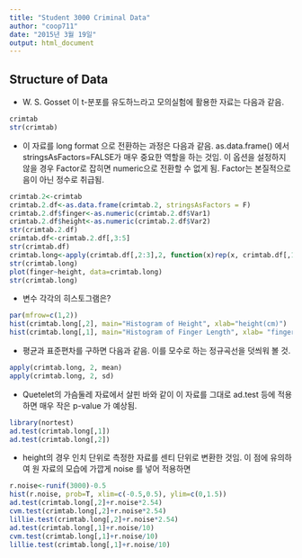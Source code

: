 ```yaml
---
title: "Student 3000 Criminal Data"
author: "coop711"
date: "2015년 3월 19일"
output: html_document
---
```


Structure of Data
-----------------

- W. S. Gosset 이 t-분포를 유도하느라고 모의실험에 활용한 자료는 다음과 같음.

```r
crimtab
str(crimtab)
```

- 이 자료를 long format 으로 전환하는 과정은 다음과 같음. as.data.frame() 에서 stringsAsFactors=FALSE가 매우 중요한 역할을 하는 것임. 이 옵션을 설정하지 않을 경우 Factor로 잡히면 numeric으로 전환할 수 없게 됨. Factor는 본질적으로 음이 아닌 정수로 취급됨.

```r
crimtab.2<-crimtab
crimtab.2.df<-as.data.frame(crimtab.2, stringsAsFactors = F)
crimtab.2.df$finger<-as.numeric(crimtab.2.df$Var1)
crimtab.2.df$height<-as.numeric(crimtab.2.df$Var2)
str(crimtab.2.df)
crimtab.df<-crimtab.2.df[,3:5]
str(crimtab.df)
crimtab.long<-apply(crimtab.df[,2:3],2, function(x)rep(x, crimtab.df[,1]))
str(crimtab.long)
plot(finger~height, data=crimtab.long)
str(crimtab.long)
```
- 변수 각각의 히스토그램은?

```r
par(mfrow=c(1,2))
hist(crimtab.long[,2], main="Histogram of Height", xlab="height(cm)")
hist(crimtab.long[,1], main="Histogram of Finger Length", xlab= "finger length(cm)")
```

- 평균과 표준편차를 구하면 다음과 같음. 이를 모수로 하는 정규곡선을 덧씌워 볼 것.

```r
apply(crimtab.long, 2, mean)
apply(crimtab.long, 2, sd)
```

- Quetelet의 가슴둘레 자료에서 살핀 바와 같이 이 자료를 그대로 ad.test 등에 적용하면 매우 작은 p-value 가 예상됨.

```r
library(nortest)
ad.test(crimtab.long[,1])
ad.test(crimtab.long[,2])
```

- height의 경우 인치 단위로 측정한 자료를 센티 단위로 변환한 것임. 이 점에 유의하여 원 자료의 모습에 가깝게 noise 를 넣어 적용하면

```r
r.noise<-runif(3000)-0.5
hist(r.noise, prob=T, xlim=c(-0.5,0.5), ylim=c(0,1.5))
ad.test(crimtab.long[,2]+r.noise*2.54)
cvm.test(crimtab.long[,2]+r.noise*2.54)
lillie.test(crimtab.long[,2]+r.noise*2.54)
ad.test(crimtab.long[,1]+r.noise/10)
cvm.test(crimtab.long[,1]+r.noise/10)
lillie.test(crimtab.long[,1]+r.noise/10)
```


